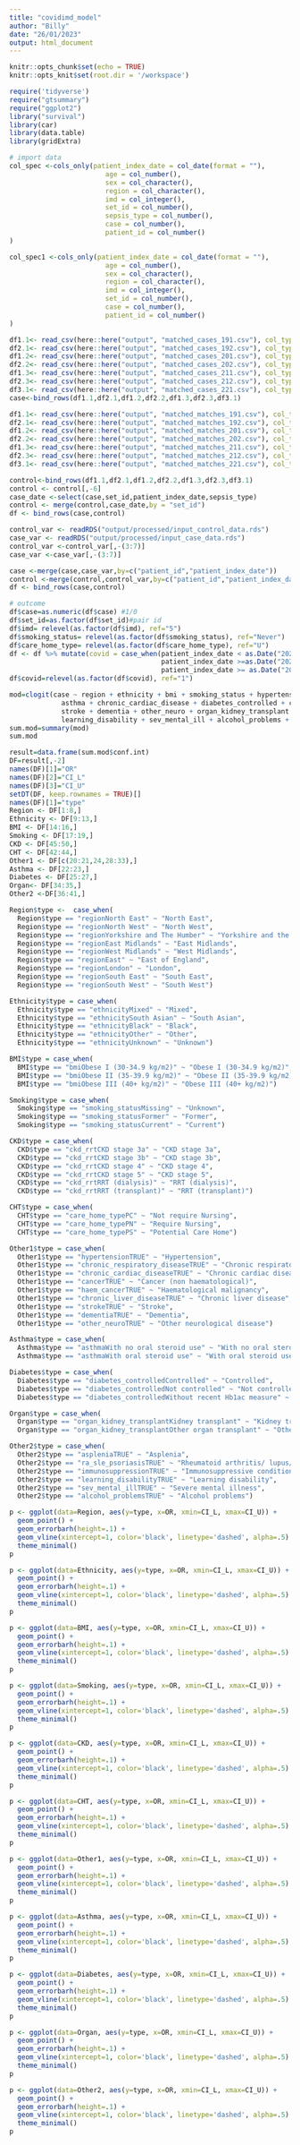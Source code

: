 ```yaml
---
title: "covidimd_model"
author: "Billy"
date: "26/01/2023"
output: html_document
---
```



```r
knitr::opts_chunk$set(echo = TRUE)
knitr::opts_knit$set(root.dir = '/workspace')
```

```r
require('tidyverse')
require("gtsummary")
require("ggplot2")
library("survival")
library(car)
library(data.table)
library(gridExtra)
```

```r
# import data
col_spec <-cols_only(patient_index_date = col_date(format = ""),
                        age = col_number(),
                        sex = col_character(),
                        region = col_character(),
                        imd = col_integer(),
                        set_id = col_number(),
                        sepsis_type = col_number(),
                        case = col_number(),
                        patient_id = col_number()
)

col_spec1 <-cols_only(patient_index_date = col_date(format = ""),
                        age = col_number(),
                        sex = col_character(),
                        region = col_character(),
                        imd = col_integer(),
                        set_id = col_number(),
                        case = col_number(),
                        patient_id = col_number()
)

df1.1<- read_csv(here::here("output", "matched_cases_191.csv"), col_types = col_spec)
df2.1<- read_csv(here::here("output", "matched_cases_192.csv"), col_types = col_spec)
df1.2<- read_csv(here::here("output", "matched_cases_201.csv"), col_types = col_spec)
df2.2<- read_csv(here::here("output", "matched_cases_202.csv"), col_types = col_spec)
df1.3<- read_csv(here::here("output", "matched_cases_211.csv"), col_types = col_spec)
df2.3<- read_csv(here::here("output", "matched_cases_212.csv"), col_types = col_spec)
df3.1<- read_csv(here::here("output", "matched_cases_221.csv"), col_types = col_spec)
case<-bind_rows(df1.1,df2.1,df1.2,df2.2,df1.3,df2.3,df3.1)

df1.1<- read_csv(here::here("output", "matched_matches_191.csv"), col_types = col_spec1)
df2.1<- read_csv(here::here("output", "matched_matches_192.csv"), col_types = col_spec1)
df1.2<- read_csv(here::here("output", "matched_matches_201.csv"), col_types = col_spec1)
df2.2<- read_csv(here::here("output", "matched_matches_202.csv"), col_types = col_spec1)
df1.3<- read_csv(here::here("output", "matched_matches_211.csv"), col_types = col_spec1)
df2.3<- read_csv(here::here("output", "matched_matches_212.csv"), col_types = col_spec1)
df3.1<- read_csv(here::here("output", "matched_matches_221.csv"), col_types = col_spec1)

control<-bind_rows(df1.1,df2.1,df1.2,df2.2,df1.3,df2.3,df3.1)
control <- control[,-6]
case_date <-select(case,set_id,patient_index_date,sepsis_type)
control <- merge(control,case_date,by = "set_id")
df <- bind_rows(case,control)

control_var <- readRDS("output/processed/input_control_data.rds")
case_var <- readRDS("output/processed/input_case_data.rds")
control_var <-control_var[,-(3:7)]
case_var <-case_var[,-(3:7)]

case <-merge(case,case_var,by=c("patient_id","patient_index_date"))
control <-merge(control,control_var,by=c("patient_id","patient_index_date"))
df <- bind_rows(case,control)
```

```r
# outcome
df$case=as.numeric(df$case) #1/0
df$set_id=as.factor(df$set_id)#pair id
df$imd= relevel(as.factor(df$imd), ref="5")
df$smoking_status= relevel(as.factor(df$smoking_status), ref="Never")
df$care_home_type= relevel(as.factor(df$care_home_type), ref="U")
df <- df %>% mutate(covid = case_when(patient_index_date < as.Date("2020-03-26") ~ "1",
                                      patient_index_date >=as.Date("2020-03-26")&patient_index_date < as.Date("2021-03-08") ~ "2",
                                      patient_index_date >= as.Date("2021-03-08") ~ "3"))
df$covid=relevel(as.factor(df$covid), ref="1")

```


```r
mod=clogit(case ~ region + ethnicity + bmi + smoking_status + hypertension + chronic_respiratory_disease +
             asthma + chronic_cardiac_disease + diabetes_controlled + cancer + haem_cancer + chronic_liver_disease +
             stroke + dementia + other_neuro + organ_kidney_transplant + asplenia + ra_sle_psoriasis + immunosuppression +
             learning_disability + sev_mental_ill + alcohol_problems + care_home_type + ckd_rrt + strata(set_id), df)
sum.mod=summary(mod)
sum.mod
```

```r
result=data.frame(sum.mod$conf.int)
DF=result[,-2]
names(DF)[1]="OR"
names(DF)[2]="CI_L"
names(DF)[3]="CI_U"
setDT(DF, keep.rownames = TRUE)[]
names(DF)[1]="type"
Region <- DF[1:8,]
Ethnicity <- DF[9:13,]
BMI <- DF[14:16,]
Smoking <- DF[17:19,]
CKD <- DF[45:50,]
CHT <- DF[42:44,]
Other1 <- DF[c(20:21,24,28:33),]
Asthma <- DF[22:23,]
Diabetes <- DF[25:27,]
Organ<- DF[34:35,]
Other2 <-DF[36:41,]

Region$type <-  case_when(
  Region$type == "regionNorth East" ~ "North East",
  Region$type == "regionNorth West" ~ "North West",
  Region$type == "regionYorkshire and The Humber" ~ "Yorkshire and the Humber",
  Region$type == "regionEast Midlands" ~ "East Midlands",
  Region$type == "regionWest Midlands" ~ "West Midlands",
  Region$type == "regionEast" ~ "East of England",
  Region$type == "regionLondon" ~ "London",
  Region$type == "regionSouth East" ~ "South East",
  Region$type == "regionSouth West" ~ "South West")

Ethnicity$type = case_when(
  Ethnicity$type == "ethnicityMixed" ~ "Mixed",
  Ethnicity$type == "ethnicitySouth Asian" ~ "South Asian",
  Ethnicity$type == "ethnicityBlack" ~ "Black",
  Ethnicity$type == "ethnicityOther" ~ "Other",
  Ethnicity$type == "ethnicityUnknown" ~ "Unknown")

BMI$type = case_when(
  BMI$type == "bmiObese I (30-34.9 kg/m2)" ~ "Obese I (30-34.9 kg/m2)",
  BMI$type == "bmiObese II (35-39.9 kg/m2)" ~ "Obese II (35-39.9 kg/m2)",
  BMI$type == "bmiObese III (40+ kg/m2)" ~ "Obese III (40+ kg/m2)")

Smoking$type = case_when(
  Smoking$type == "smoking_statusMissing" ~ "Unknown",
  Smoking$type == "smoking_statusFormer" ~ "Former",
  Smoking$type == "smoking_statusCurrent" ~ "Current")

CKD$type = case_when(
  CKD$type == "ckd_rrtCKD stage 3a" ~ "CKD stage 3a",
  CKD$type == "ckd_rrtCKD stage 3b" ~ "CKD stage 3b",
  CKD$type == "ckd_rrtCKD stage 4" ~ "CKD stage 4",
  CKD$type == "ckd_rrtCKD stage 5" ~ "CKD stage 5",
  CKD$type == "ckd_rrtRRT (dialysis)" ~ "RRT (dialysis)",
  CKD$type == "ckd_rrtRRT (transplant)" ~ "RRT (transplant)")

CHT$type = case_when(
  CHT$type == "care_home_typePC" ~ "Not require Nursing",
  CHT$type == "care_home_typePN" ~ "Require Nursing",
  CHT$type == "care_home_typePS" ~ "Potential Care Home")

Other1$type = case_when(
  Other1$type == "hypertensionTRUE" ~ "Hypertension",
  Other1$type == "chronic_respiratory_diseaseTRUE" ~ "Chronic respiratory disease",
  Other1$type == "chronic_cardiac_diseaseTRUE" ~ "Chronic cardiac disease",
  Other1$type == "cancerTRUE" ~ "Cancer (non haematological)",
  Other1$type == "haem_cancerTRUE" ~ "Haematological malignancy",
  Other1$type == "chronic_liver_diseaseTRUE" ~ "Chronic liver disease",
  Other1$type == "strokeTRUE" ~ "Stroke",
  Other1$type == "dementiaTRUE" ~ "Dementia",
  Other1$type == "other_neuroTRUE" ~ "Other neurological disease")

Asthma$type = case_when(
  Asthma$type == "asthmaWith no oral steroid use" ~ "With no oral steroid use",
  Asthma$type == "asthmaWith oral steroid use" ~ "With oral steroid use")

Diabetes$type = case_when(
  Diabetes$type == "diabetes_controlledControlled" ~ "Controlled",
  Diabetes$type == "diabetes_controlledNot controlled" ~ "Not controlled",
  Diabetes$type == "diabetes_controlledWithout recent Hb1ac measure" ~ "Without recent Hb1ac measure")

Organ$type = case_when(
  Organ$type == "organ_kidney_transplantKidney transplant" ~ "Kidney transplant",
  Organ$type == "organ_kidney_transplantOther organ transplant" ~ "Other organ transplant")

Other2$type = case_when(
  Other2$type == "aspleniaTRUE" ~ "Asplenia",
  Other2$type == "ra_sle_psoriasisTRUE" ~ "Rheumatoid arthritis/ lupus/ psoriasis",
  Other2$type == "immunosuppressionTRUE" ~ "Immunosuppressive condition",
  Other2$type == "learning_disabilityTRUE" ~ "Learning disability",
  Other2$type == "sev_mental_illTRUE" ~ "Severe mental illness",
  Other2$type == "alcohol_problemsTRUE" ~ "Alcohol problems")

```

```r
p <- ggplot(data=Region, aes(y=type, x=OR, xmin=CI_L, xmax=CI_U)) +
  geom_point() + 
  geom_errorbarh(height=.1) +
  geom_vline(xintercept=1, color='black', linetype='dashed', alpha=.5) +
  theme_minimal()
p
```

```r
p <- ggplot(data=Ethnicity, aes(y=type, x=OR, xmin=CI_L, xmax=CI_U)) +
  geom_point() + 
  geom_errorbarh(height=.1) +
  geom_vline(xintercept=1, color='black', linetype='dashed', alpha=.5) +
  theme_minimal()
p
```

```r
p <- ggplot(data=BMI, aes(y=type, x=OR, xmin=CI_L, xmax=CI_U)) +
  geom_point() + 
  geom_errorbarh(height=.1) +
  geom_vline(xintercept=1, color='black', linetype='dashed', alpha=.5) +
  theme_minimal()
p
```
```r
p <- ggplot(data=Smoking, aes(y=type, x=OR, xmin=CI_L, xmax=CI_U)) +
  geom_point() + 
  geom_errorbarh(height=.1) +
  geom_vline(xintercept=1, color='black', linetype='dashed', alpha=.5) +
  theme_minimal()
p
```
```r
p <- ggplot(data=CKD, aes(y=type, x=OR, xmin=CI_L, xmax=CI_U)) +
  geom_point() + 
  geom_errorbarh(height=.1) +
  geom_vline(xintercept=1, color='black', linetype='dashed', alpha=.5) +
  theme_minimal()
p
```
```r
p <- ggplot(data=CHT, aes(y=type, x=OR, xmin=CI_L, xmax=CI_U)) +
  geom_point() + 
  geom_errorbarh(height=.1) +
  geom_vline(xintercept=1, color='black', linetype='dashed', alpha=.5) +
  theme_minimal()
p
```
```r
p <- ggplot(data=Other1, aes(y=type, x=OR, xmin=CI_L, xmax=CI_U)) +
  geom_point() + 
  geom_errorbarh(height=.1) +
  geom_vline(xintercept=1, color='black', linetype='dashed', alpha=.5) +
  theme_minimal()
p
```
```r
p <- ggplot(data=Asthma, aes(y=type, x=OR, xmin=CI_L, xmax=CI_U)) +
  geom_point() + 
  geom_errorbarh(height=.1) +
  geom_vline(xintercept=1, color='black', linetype='dashed', alpha=.5) +
  theme_minimal()
p
```
```r
p <- ggplot(data=Diabetes, aes(y=type, x=OR, xmin=CI_L, xmax=CI_U)) +
  geom_point() + 
  geom_errorbarh(height=.1) +
  geom_vline(xintercept=1, color='black', linetype='dashed', alpha=.5) +
  theme_minimal()
p
```
```r
p <- ggplot(data=Organ, aes(y=type, x=OR, xmin=CI_L, xmax=CI_U)) +
  geom_point() + 
  geom_errorbarh(height=.1) +
  geom_vline(xintercept=1, color='black', linetype='dashed', alpha=.5) +
  theme_minimal()
p
```
```r
p <- ggplot(data=Other2, aes(y=type, x=OR, xmin=CI_L, xmax=CI_U)) +
  geom_point() + 
  geom_errorbarh(height=.1) +
  geom_vline(xintercept=1, color='black', linetype='dashed', alpha=.5) +
  theme_minimal()
p
```